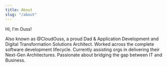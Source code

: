 ```yaml
---
title: About
slug: "/about"
---
```


Hi, I'm Ouss!

Also known as @CloudOuss, a proud Dad & Application Development and Digital Transformation Solutions Architect. Worked across the complete software development lifecycle. 
Currently assisting orgs in delivering their Next-Gen Architectures. Passionate about bridging the gap between IT and Business.
